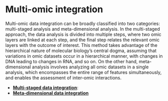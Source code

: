 # Multi-omic integration

Multi-omic data integration can be broadly classified into two categories: multi-staged analysis and meta-dimensional analysis. In the multi-staged approach, the data analysis is divided into multiple steps, where two omic layers are linked at each step, and the final step relates the relevant omic layers with the outcome of interest. This method takes advantage of the hierarchical nature of molecular biology's central dogma, assuming that variations in omic datasets occur in a hierarchical manner, with changes in DNA leading to changes in RNA, and so on. On the other hand, meta-dimensional analysis involves analyzing all omic datasets in a single analysis, which encompasses the entire range of features simultaneously, and enables the assessment of inter-omic interactions.

* **[Multi-staged data integration](multi-staged-omics-integration)**:
* **[Meta-dimensional data integration](#meta-dimensional-omics-integration)**
